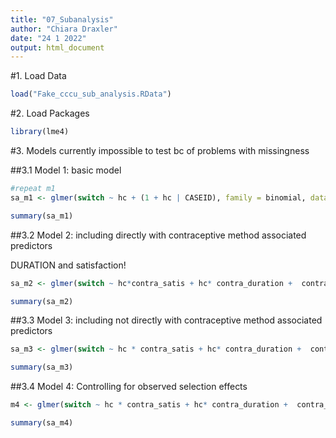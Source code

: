 ```yaml
---
title: "07_Subanalysis"
author: "Chiara Draxler"
date: "24 1 2022"
output: html_document
---
```

#1. Load Data
```r

load("Fake_cccu_sub_analysis.RData")
```


#2. Load Packages
```r
library(lme4)
```


#3. Models
currently impossible to test bc of problems with missingness

##3.1 Model 1: basic model
```r
#repeat m1
sa_m1 <- glmer(switch ~ hc + (1 + hc | CASEID), family = binomial, data = Fake_cccu_MA )

summary(sa_m1)

```


##3.2 Model 2: including directly with contraceptive method associated predictors

DURATION and satisfaction!

```r
sa_m2 <- glmer(switch ~ hc*contra_satis + hc* contra_duration +  contra_satis * contra_duration + (1 + hc | CASEID), family = binomial, data = Fake_cccu_MA )

summary(sa_m2)
```

##3.3 Model 3: including not directly with contraceptive method associated predictors
```r
sa_m3 <- glmer(switch ~ hc * contra_satis + hc* contra_duration +  contra_satis * contra_duration + hc * sexual_satisfaction + hc * sex_freq + (1 + hc | CASEID), family = binomial, data = Fake_cccu_MA )

summary(sa_m3)

```

##3.4 Model 4: Controlling for observed selection effects
```r
m4 <- glmer(switch ~ hc * contra_satis + hc* contra_duration +  contra_satis * contra_duration + hc * sexual_satisfaction + hc * sex_freq ++  AGE + DEGREE_recode + POVRATE + HLTHPROB_recode + MEDPROB_recode +  GAPINS_recode + TYPEINS_recode + NKIDS_t1 +  pregnant_between_waves + had_baby_between_waves+ Avoid_recode + FEELPG_recode + rel_dur_factor + (1 + hc | CASEID), family = binomial, data = Fake_cccu_MA )

summary(sa_m4)
```

